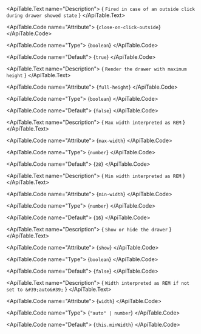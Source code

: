 <ApiTable id="property-closeOnClickOutside">
  <ApiTable.PropertyHeader name="closeOnClickOutside" singleFramework="">
  </ApiTable.PropertyHeader>

  <ApiTable.Text name="Description">
    { `Fired in case of an outside click during drawer showed state` }
  </ApiTable.Text>

  <ApiTable.Code name="Attribute">
    {`close-on-click-outside`}
  </ApiTable.Code>

  <ApiTable.Code name="Type">
   {`boolean`}
  </ApiTable.Code>

  <ApiTable.Code name="Default">
    {`true`}
  </ApiTable.Code>

</ApiTable>
<ApiTable id="property-fullHeight">
  <ApiTable.PropertyHeader name="fullHeight" singleFramework="">
  </ApiTable.PropertyHeader>

  <ApiTable.Text name="Description">
    { `Render the drawer with maximum height` }
  </ApiTable.Text>

  <ApiTable.Code name="Attribute">
    {`full-height`}
  </ApiTable.Code>

  <ApiTable.Code name="Type">
   {`boolean`}
  </ApiTable.Code>

  <ApiTable.Code name="Default">
    {`false`}
  </ApiTable.Code>

</ApiTable>
<ApiTable id="property-maxWidth">
  <ApiTable.PropertyHeader name="maxWidth" singleFramework="">
  </ApiTable.PropertyHeader>

  <ApiTable.Text name="Description">
    { `Max width interpreted as REM` }
  </ApiTable.Text>

  <ApiTable.Code name="Attribute">
    {`max-width`}
  </ApiTable.Code>

  <ApiTable.Code name="Type">
   {`number`}
  </ApiTable.Code>

  <ApiTable.Code name="Default">
    {`28`}
  </ApiTable.Code>

</ApiTable>
<ApiTable id="property-minWidth">
  <ApiTable.PropertyHeader name="minWidth" singleFramework="">
  </ApiTable.PropertyHeader>

  <ApiTable.Text name="Description">
    { `Min width interpreted as REM` }
  </ApiTable.Text>

  <ApiTable.Code name="Attribute">
    {`min-width`}
  </ApiTable.Code>

  <ApiTable.Code name="Type">
   {`number`}
  </ApiTable.Code>

  <ApiTable.Code name="Default">
    {`16`}
  </ApiTable.Code>

</ApiTable>
<ApiTable id="property-show">
  <ApiTable.PropertyHeader name="show" singleFramework="">
  </ApiTable.PropertyHeader>

  <ApiTable.Text name="Description">
    { `Show or hide the drawer` }
  </ApiTable.Text>

  <ApiTable.Code name="Attribute">
    {`show`}
  </ApiTable.Code>

  <ApiTable.Code name="Type">
   {`boolean`}
  </ApiTable.Code>

  <ApiTable.Code name="Default">
    {`false`}
  </ApiTable.Code>

</ApiTable>
<ApiTable id="property-width">
  <ApiTable.PropertyHeader name="width" singleFramework="">
  </ApiTable.PropertyHeader>

  <ApiTable.Text name="Description">
    { `Width interpreted as REM if not set to &#39;auto&#39;` }
  </ApiTable.Text>

  <ApiTable.Code name="Attribute">
    {`width`}
  </ApiTable.Code>

  <ApiTable.Code name="Type">
   {`"auto" | number`}
  </ApiTable.Code>

  <ApiTable.Code name="Default">
    {`this.minWidth`}
  </ApiTable.Code>

</ApiTable>
